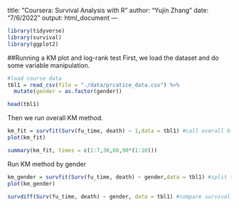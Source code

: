 title: "Coursera: Survival Analysis with R"
author: "Yujin Zhang"
date: "7/6/2022"
output: html_document
---

```r
library(tidyverse)
library(survival)
library(ggplot2)
```

##Running a KM plot and log-rank test
First, we load the dataset and do some variable manipulation.

```r
#load course data
tbl1 = read_csv(file = "./data/prcatice_data.csv") %>% 
  mutate(gender = as.factor(gender))

head(tbl1)
```

Then we run overall KM method.
```r
km_fit = survfit(Surv(fu_time, death) ~ 1,data = tbl1) #call overall k-m plot
plot(km_fit)

summary(km_fit, times = c(1:7,30,60,90*(1:10)))
```

Run KM method by gender
```r
km_gender = survfit(Surv(fu_time, death) ~ gender,data = tbl1) #split the curve by gender
plot(km_gender)

survdiff(Surv(fu_time, death) ~ gender, data = tbl1) #compare survival curve

```

